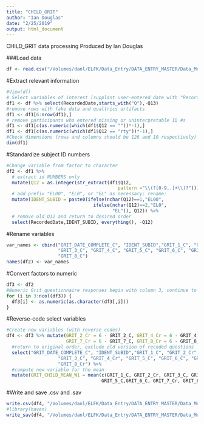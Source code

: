 ```yaml
---
title: "CHILD_GRIT"
author: "Ian Douglas"
date: "2/25/2019"
output: html_document
---
```


CHILD_GRIT data processing
Produced by Ian Douglas

###Load data
```r
df <- read.csv("/Volumes/danl/ELFK/Data_Entry/DATA_ENTRY_MASTER/Data_Merge/Raw/QUALTRICS/Qualtrics_Raw_Grit_Questionnaire.csv")
```

#Extract relevant information
```r
#View(df)
# Select variables of interest (supplant user-entered date with "RecordedDate")
df1 <- df %>% select(RecordedDate,starts_with("Q"),-Q13) 
#remove rows with fake data and qualtrics artifacts
df1 <- df1[6:nrow(df1),]
# remove participants who entered missing or uninterpretable ID #s
df1 <- df1[c(as.numeric(which(df1$Q12 == ""))*-1),]
df1 <- df1[c(as.numeric(which(df1$Q12 == "rty"))*-1),]
#Check dimensions (rows and columns should be 126 and 10 respectively)
dim(df1)
```
#Standardize subject ID numbers
```r
#Change variable from factor to character
df2 <- df1 %>%
  # extract id NUMBERS only
  mutate(Q12 = as.integer(str_extract(df1$Q12, 
                                         pattern ="\\(?[0-9,.]+\\)?")))%>%
  # add prefix "EL00", "EL0", or "EL" as necessary; rename:
  mutate(IDENT_SUBID = paste0(ifelse(nchar(Q12)==1,"EL00",
                                ifelse(nchar(Q12)==2,"EL0",
                                       "EL")), Q12)) %>%
  # remove old Q12 and return to desired order
  select(RecordedDate,IDENT_SUBID, everything(), -Q12)
```
#Rename variables
```r
var_names <- cbind("GRIT_DATE_COMPLETE_C", "IDENT_SUBID","GRIT_1_C", "GRIT_2_C",
                   "GRIT_3_C", "GRIT_4_C", "GRIT_5_C", "GRIT_6_C", "GRIT_7_C",
                   "GRIT_8_C")
names(df2) <- var_names
```

#Convert factors to numeric
```r
df3 <- df2
#Numeric Grit questionnaire responses begin with column 3, continue to the end of df
for (i in 3:ncol(df3)) {
  df3[i] <- as.numeric(as.character(df3[,i]))
}
```

#Reverse-code select variables
```r
#Create new variables (with reverse codes)
df4 <- df3 %>% mutate(GRIT_2_Cr = 6 - GRIT_2_C, GRIT_4_Cr = 6 - GRIT_4_C, 
                      GRIT_7_Cr = 6 - GRIT_7_C, GRIT_8_Cr = 6 - GRIT_8_C) %>%
  #return to original order, exclude old version of recoded questions
  select("GRIT_DATE_COMPLETE_C", "IDENT_SUBID","GRIT_1_C", "GRIT_2_Cr",
                   "GRIT_3_C", "GRIT_4_Cr", "GRIT_5_C", "GRIT_6_C", "GRIT_7_Cr",
                   "GRIT_8_Cr") %>% 
  #compute new variable for the mean
  mutate(GRIT_CHILD_MEAN_W1 = mean(c(GRIT_1_C, GRIT_2_Cr, GRIT_3_C, GRIT_4_Cr,
                                   GRIT_5_C,GRIT_6_C, GRIT_7_Cr, GRIT_8_Cr)))
```

#Write and save .csv and .sav
```r
write.csv(df4, "/Volumes/danl/ELFK/Data_Entry/DATA_ENTRY_MASTER/Data_Merge/Processed/Qualtrics_Cleaned_in_R_Child_GRIT_Questionnaire.csv", row.names = F)
#library(haven)
write_sav(df4, "/Volumes/danl/ELFK/Data_Entry/DATA_ENTRY_MASTER/Data_Merge/Processed/Qualtrics_Cleaned_in_R_Child_GRIT_Questionnaire.sav")
```
